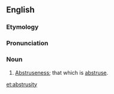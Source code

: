 ==English==

===Etymology===
{{suffix|abstruse|ity}}

===Pronunciation===
{{a|US}} {{IPA|/æb.ˈstɹu.sət.i/}}

===Noun===
{{en-noun|abstrusities}}

# {{archaic}} [[abstruseness|Abstruseness]]; that which is [[abstruse]].

[[et:abstrusity]]